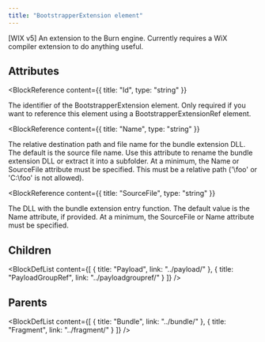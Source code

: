 ```yaml
---
title: "BootstrapperExtension element"
---
```



[WIX v5] An extension to the Burn engine. Currently requires a WiX compiler extension to do anything useful.


## Attributes

<BlockWrapper>

  <BlockReference
    content={{
      title: "Id",
      type: "string"
    }}
  >
  The identifier of the BootstrapperExtension element. Only required if you want to reference this element using a BootstrapperExtensionRef element.
  </BlockReference>

  <BlockReference
    content={{
      title: "Name",
      type: "string"
    }}
  >
  The relative destination path and file name for the bundle extension DLL.
   The default is the source file name. Use this attribute to rename the bundle extension DLL or extract it into a subfolder.
   At a minimum, the Name or SourceFile attribute must be specified.
   This must be a relative path ('\foo' or 'C:\foo' is not allowed).
  </BlockReference>

  <BlockReference
    content={{
      title: "SourceFile",
      type: "string"
    }}
  >
  The DLL with the bundle extension entry function.
   The default value is the Name attribute, if provided.
   At a minimum, the SourceFile or Name attribute must be specified.
  </BlockReference>

</BlockWrapper>

## Children

<BlockDefList content={[
    {
      title: "Payload",
      link: "../payload/"
    },
    {
      title: "PayloadGroupRef",
      link: "../payloadgroupref/"
    }
  ]}
/>

## Parents

<BlockDefList content={[
    {
      title: "Bundle",
      link: "../bundle/"
    },
    {
      title: "Fragment",
      link: "../fragment/"
    }
  ]}
/>